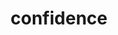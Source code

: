 ---
slug: confidence
link: /projects/confidence/
category: 'projects'
title: confidence
publicData: Sep 11th 2020
pagesCount: 2
pages: 
        - page:
            - image: test
            - title: Главная,
        - page:
            - image: test
            - title: Логин
sortIdx: 390
---